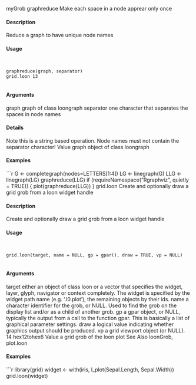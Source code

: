 myGrob
graphreduce Make each space in a node apprear only once

#### Description 

Reduce a graph to have unique node names

#### Usage
<pre><code>

graphreduce(graph, separator)
grid.loon 13

</code></pre>
#### Arguments 

graph graph of class loongraph
separator one character that separates the spaces in node names

#### Details 

Note this is a string based operation. Node names must not contain the separator character!
Value
graph object of class loongraph

#### Examples 
```r
G <- completegraph(nodes=LETTERS[1:4])
LG <- linegraph(G)
LLG <- linegraph(LG)
graphreduce(LLG)
if (requireNamespace("Rgraphviz", quietly = TRUE)) {
plot(graphreduce(LLG))
}
grid.loon Create and optionally draw a grid grob from a loon widget handle

#### Description 

Create and optionally draw a grid grob from a loon widget handle

#### Usage
<pre><code>

grid.loon(target, name = NULL, gp = gpar(), draw = TRUE, vp = NULL)

</code></pre>
#### Arguments 

target either an object of class loon or a vector that specifies the widget, layer, glyph,
navigator or context completely. The widget is specified by the widget path
name (e.g. '.l0.plot'), the remaining objects by their ids.
name a character identifier for the grob, or NULL. Used to find the grob on the display
list and/or as a child of another grob.
gp a gpar object, or NULL, typically the output from a call to the function gpar.
This is basically a list of graphical parameter settings.
draw a logical value indicating whether graphics output should be produced.
vp a grid viewport object (or NULL).
14 hex12tohex6
Value
a grid grob of the loon plot
See Also
loonGrob, plot.loon

#### Examples 
```r
library(grid)
widget <- with(iris, l_plot(Sepal.Length, Sepal.Width))
grid.loon(widget)
